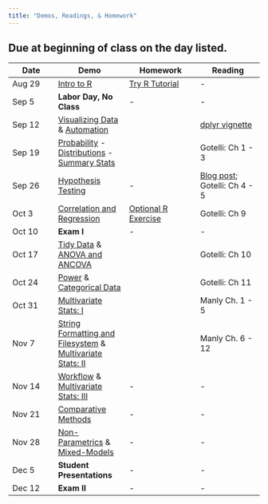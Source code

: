 ```yaml
---
title: "Demos, Readings, & Homework" 
---
```


## Due at beginning of class on the day listed. 


Date  | Demo | Homework  | Reading 
------ | ---------  | --------- | -------- 
Aug 29 | [Intro to R](intro_to_R.html) | [Try R Tutorial](http://tryr.codeschool.com) | - 
Sep 5 | **Labor Day, No Class** | - | - 
Sep 12 | [Visualizing Data](visualization.html) & [Automation](automation.html) | | [dplyr vignette](http://cran.rstudio.com/web/packages/dplyr/vignettes/introduction.html) | - 
Sep 19|  [Probability](probability.html) - [Distributions](distributions.html) - [Summary Stats](summary_stats.html) | | Gotelli: Ch 1 - 3 | -
Sep 26 | [Hypothesis Testing](hypothesis_testing.html) | -  | [Blog post](https://oikosjournal.wordpress.com/2011/10/11/frequentist-vs-bayesian-statistics-resources-to-help-you-choose/); Gotelli: Ch 4 - 5 | -
Oct 3 | [Correlation and Regression](regression.html) |  [Optional R Exercise](R_Skills_Practice.html) | Gotelli: Ch 9  | 
Oct 10| **Exam I** | - | - | - 
Oct 17 |  [Tidy Data](tidyR.html) & [ANOVA and ANCOVA](ANOVA.html) |   | Gotelli: Ch 10  | 
Oct 24 |  [Power](power_analysis.html) & [Categorical Data](categorical_data.html) |  | Gotelli: Ch 11 |
Oct 31 | [Multivariate Stats: I](Multivariate_I.html) |   | Manly Ch. 1 - 5 | - | - | - 
Nov 7 | [String Formatting and Filesystem](String_Formatting_Filesystem.html) & [Multivariate Stats: II](Multivariate_II.html) |  | Manly Ch. 6 - 12
Nov 14 |  [Workflow](workflow.html) & [Multivariate Stats: III](Multivariate_III.html) | - | - | - 
Nov	21 | [Comparative Methods](comparative_methods.html) | - | - | - 
Nov 28 | [Non-Parametrics](nonparametrics.html) & [Mixed-Models](mixed_models.html) | - | - | - 
Dec 5 | **Student Presentations** | - | - 
Dec 12 | **Exam II** | - | - | - 
